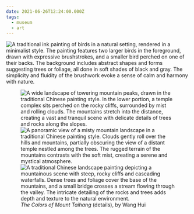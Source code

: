 ```yaml
---
date: 2021-06-26T12:24:00.000Z
tags:
  - museum
  - art
---
```

![A traditional ink painting of birds in a natural setting, rendered in a minimalist style. The painting features two larger birds in the foreground, drawn with expressive brushstrokes, and a smaller bird perched on one of their backs. The background includes abstract shapes and forms suggesting trees or foliage, all done in soft shades of black and gray. The simplicity and fluidity of the brushwork evoke a sense of calm and harmony with nature.](/assets/art/20210626-birds-in-lotus-pond.jpg "<i>Birds in a lotus pond</i>, by Bada Shanren")

<figure>
  <div className="flex flex-col gap-6">
    <img src="/assets/art/20210626-mount-taihang-1.jpg" alt="A wide landscape of towering mountain peaks, drawn in the traditional Chinese painting style. In the lower portion, a temple complex sits perched on the rocky cliffs, surrounded by mist and rolling clouds. The mountains stretch into the distance, creating a vast and tranquil scene with delicate details of trees and rocks along the slopes." />
    <img src="/assets/art/20210626-mount-taihang-2.jpg" alt="A panoramic view of a misty mountain landscape in a traditional Chinese painting style. Clouds gently roll over the hills and mountains, partially obscuring the view of a distant temple nestled among the trees. The rugged terrain of the mountains contrasts with the soft mist, creating a serene and mystical atmosphere." />
    <img src="/assets/art/20210626-mount-taihang-3.jpg" alt="A traditional Chinese landscape painting depicting a mountainous scene with steep, rocky cliffs and cascading waterfalls. Dense trees and foliage cover the base of the mountains, and a small bridge crosses a stream flowing through the valley. The intricate detailing of the rocks and trees adds depth and texture to the natural environment." />
  </div>
  <figcaption><i>The Colors of Mount Taihang</i> (details), by Wang Hui</figcaption>
</figure>